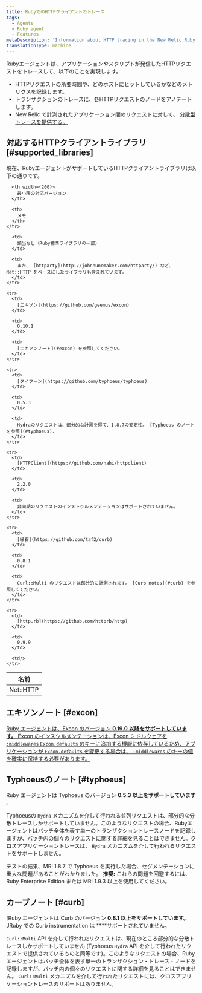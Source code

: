 ```yaml
---
title: RubyでのHTTPクライアントのトレース
tags:
  - Agents
  - Ruby agent
  - Features
metaDescription: 'Information about HTTP tracing in the New Relic Ruby agent, including supported clients and versions.'
translationType: machine
---
```


Rubyエージェントは、アプリケーションやスクリプトが発信したHTTPリクエストをトレースして、以下のことを実現します。

* HTTPリクエストの所要時間や、どのホストにヒットしているかなどのメトリクスを記録します。
* トランザクションのトレースに、各HTTPリクエストのノードをアノテートします。
* New Relic で計測されたアプリケーション間のリクエストに対して、 [分散型トレースを提供する。](/docs/distributed-tracing/concepts/introduction-distributed-tracing/)

## 対応するHTTPクライアントライブラリ [#supported_libraries]

現在、RubyエージェントがサポートしているHTTPクライアントライブラリは以下の通りです。

<table>
  <thead>
    <tr>
      <th width={150}>
        名前
      </th>

      <th width={200}>
        最小限の対応バージョン
      </th>

      <th>
        メモ
      </th>
    </tr>
  </thead>
  
  <tbody>
    <tr>
      <td>
        Net::HTTP
      </td>

      <td>
        該当なし（Ruby標準ライブラリの一部）
      </td>

      <td>
        また、 [httparty](http://johnnunemaker.com/httparty/) など、Net::HTTP をベースにしたライブラリも含まれています。
      </td>
    </tr>

    <tr>
      <td>
        [エキソン](https://github.com/geemus/excon)
      </td>

      <td>
        0.10.1
      </td>

      <td>
        [エキソンノート](#excon) を参照してください。
      </td>
    </tr>

    <tr>
      <td>
        [タイフーン](https://github.com/typhoeus/typhoeus)
      </td>

      <td>
        0.5.3
      </td>

      <td>
        Hydraのリクエストは、部分的な計測を得て、1.8.7の安定性。 [Typhoeus のノートを参照](#typhoeus).
      </td>
    </tr>

    <tr>
      <td>
        [HTTPClient](https://github.com/nahi/httpclient)
      </td>

      <td>
        2.2.0
      </td>

      <td>
        非同期のリクエストのインストゥルメンテーションはサポートされていません。
      </td>
    </tr>

    <tr>
      <td>
        [縁石](https://github.com/taf2/curb)
      </td>

      <td>
        0.8.1
      </td>

      <td>
        Curl::Multi のリクエストは部分的に計測されます。 [Curb notes](#curb) を参照してください。
      </td>
    </tr>

    <tr>
      <td>
        [http.rb](https://github.com/httprb/http)
      </td>

      <td>
        0.9.9
      </td>

      <td/>
    </tr>
  </tbody>
</table>

## エキソンノート [#excon]

[Ruby エージェントは、Excon のバージョン **0.19.0 以降をサポートしています。** Excon のインスツルメンテーションは、Excon ミドルウェアを `:middlewares` `Excon.defaults` のキーに追加する機能に依存しているため、アプリケーションが `Excon.defaults` を変更する場合は、 `:middlewares` のキーの値を確実に保持する必要があります。](/docs/distributed-tracing/concepts/introduction-distributed-tracing/)

## Typhoeusのノート [#typhoeus]

Ruby エージェントは Typhoeus のバージョン **0.5.3 以上をサポートしています** 。

Typhoeusの `Hydra` メカニズムを介して行われる並列リクエストは、部分的な分散トレースしかサポートしていません。このようなリクエストの場合、Rubyエージェントはバッチ全体を表す単一のトランザクショントレースノードを記録しますが、バッチ内の個々のリクエストに関する詳細を見ることはできません。クロスアプリケーショントレースは、 `Hydra` メカニズムを介して行われるリクエストをサポートしません。

テストの結果、MRI 1.8.7 で Typhoeus を実行した場合、セグメンテーションに重大な問題があることがわかりました。 **推奨:** これらの問題を回避するには、Ruby Enterprise Edition または MRI 1.9.3 以上を使用してください。

## カーブノート [#curb]

[Ruby エージェントは Curb のバージョン **0.8.1 以上をサポートしています。** JRuby での Curb instrumentation は ****サポートされていません。

`Curl::Multi` API を介して行われたリクエストは、現在のところ部分的な分散トレースしかサポートしていません (Typhoeus `Hydra` API を介して行われたリクエストで提供されているものと同等です)。このようなリクエストの場合、Rubyエージェントはバッチ全体を表す単一のトランザクション・トレース・ノードを記録しますが、バッチ内の個々のリクエストに関する詳細を見ることはできません。 `Curl::Multi` メカニズムを介して行われたリクエストには、クロスアプリケーショントレースのサポートはありません。
